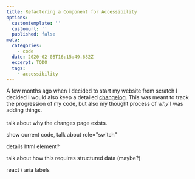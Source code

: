 ```yaml
---
title: Refactoring a Component for Accessibility
options:
  customtemplate: ''
  customurl: ''
  published: false
meta:
  categories:
    - code
  date: 2020-02-08T16:15:49.682Z
  excerpt: TODO
  tags:
    - accessibility
---
```

A few months ago when I decided to start my website from scratch I decided I would also keep a detailed [changelog](/changes). This was meant to track the progression of my code, but also my thought process of *why* I was adding things.\
\
talk about why the changes page exists.

show current code, talk about role="switch"

details html element?

talk about how this requires structured data (maybe?)

react / aria labels
